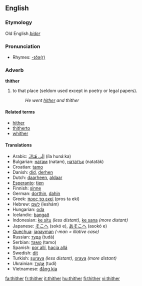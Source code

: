 ==English==
===Etymology===
Old English ''[[þider]]''

===Pronunciation===
*Rhymes: [[Rhymes:English:-ɪðə(r)|-ɪðə(r)]]

===Adverb===
'''thither'''
# to that place (seldom used except in poetry or legal papers).
#:''He went [[hither]] and thither''

====Related terms====
*[[hither]]
*[[thitherto]]
*[[whither]]

====Translations====
*Arabic: ‎[[الى هناك|إلَى هُنَاكَ]] (íla hunáːka)
*Bulgarian: [[натам]] (natam), [[нататък]] (natatäk)
*Croatian: [[tamo]]
*Danish: [[did#Danish|did]], [[derhen]]
*Dutch: [[daarheen]], [[aldaar]]
*[[Esperanto]]: [[tien]]
*Finnish: [[sinne]]
*German: [[dorthin]], [[dahin]]
*Greek: [[προς τα εκεί]] (pros ta ekí)
*Hebrew: [[‎לשם]]‎ (leshám)
*Hungarian: [[oda]]
*Icelandic: [[þangað]]
*Indonesian: [[ke situ]] ''(less distant)'', [[ke sana]] ''(more distant)''
*Japanese: [[そこへ]] (sokó e), [[あそこへ]] (asokó e)
*[[Quechua]]: [[jaqayman]] ''(-man = illative case)''
*Russian: [[туда]] (tudá)
*Serbian: [[тамо]] (tamo)
*Spanish: [[por allí]], [[hacia allá]]
*Swedish: [[dit]]
*Turkish: [[şuraya]] ''(less distant)'', [[oraya]] ''(more distant)''
*Ukrainian: [[туди]] (tudi)
*Vietnamese: [[đằng kia]]

[[fa:thither]]
[[fr:thither]]
[[it:thither]]
[[hu:thither]]
[[fi:thither]]
[[vi:thither]]